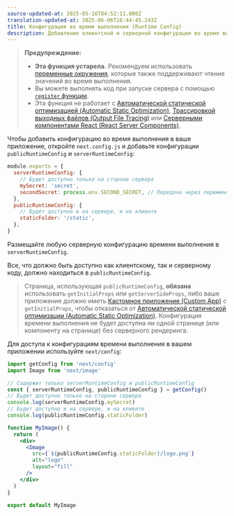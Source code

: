 ```yaml
---
source-updated-at: 2025-05-16T04:52:11.000Z
translation-updated-at: 2025-06-06T16:44:45.243Z
title: Конфигурация во время выполнения (Runtime Config)
description: Добавление клиентской и серверной конфигурации во время выполнения в ваше Next.js приложение.
---
```


> **Предупреждение:**
>
> - **Эта функция устарела.** Рекомендуем использовать [переменные окружения](/docs/pages/building-your-application/configuring/environment-variables), которые также поддерживают чтение значений во время выполнения.
> - Вы можете выполнять код при запуске сервера с помощью [`register` функции](/docs/app/building-your-application/optimizing/instrumentation).
> - Эта функция не работает с [Автоматической статической оптимизацией (Automatic Static Optimization)](/docs/pages/building-your-application/rendering/automatic-static-optimization), [Трассировкой выходных файлов (Output File Tracing)](/docs/pages/api-reference/next-config-js/output#automatically-copying-traced-files) или [Серверными компонентами React (React Server Components)](/docs/app/building-your-application/rendering/server-components).

Чтобы добавить конфигурацию во время выполнения в ваше приложение, откройте `next.config.js` и добавьте конфигурации `publicRuntimeConfig` и `serverRuntimeConfig`:

```js filename="next.config.js"
module.exports = {
  serverRuntimeConfig: {
    // Будет доступно только на стороне сервера
    mySecret: 'secret',
    secondSecret: process.env.SECOND_SECRET, // Передача через переменные окружения
  },
  publicRuntimeConfig: {
    // Будет доступно и на сервере, и на клиенте
    staticFolder: '/static',
  },
}
```

Размещайте любую серверную конфигурацию времени выполнения в `serverRuntimeConfig`.

Все, что должно быть доступно как клиентскому, так и серверному коду, должно находиться в `publicRuntimeConfig`.

> Страница, использующая `publicRuntimeConfig`, **обязана** использовать `getInitialProps` или `getServerSideProps`, либо ваше приложение должно иметь [Кастомное приложение (Custom App)](/docs/pages/building-your-application/routing/custom-app) с `getInitialProps`, чтобы отказаться от [Автоматической статической оптимизации (Automatic Static Optimization)](/docs/pages/building-your-application/rendering/automatic-static-optimization). Конфигурация времени выполнения не будет доступна ни одной странице (или компоненту на странице) без серверного рендеринга.

Для доступа к конфигурациям времени выполнения в вашем приложении используйте `next/config`:

```jsx
import getConfig from 'next/config'
import Image from 'next/image'

// Содержит только serverRuntimeConfig и publicRuntimeConfig
const { serverRuntimeConfig, publicRuntimeConfig } = getConfig()
// Будет доступно только на стороне сервера
console.log(serverRuntimeConfig.mySecret)
// Будет доступно и на сервере, и на клиенте
console.log(publicRuntimeConfig.staticFolder)

function MyImage() {
  return (
    <div>
      <Image
        src={`${publicRuntimeConfig.staticFolder}/logo.png`}
        alt="logo"
        layout="fill"
      />
    </div>
  )
}

export default MyImage
```